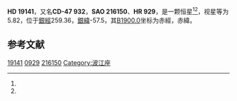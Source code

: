 {{Starbox begin
| name = HD 19141
}}
{{Starbox observe
| epoch = [[J2000.0|J2000.0]]
| constell = {{星座名待查}}<ref name=SIMBAD>{{cite web
 | url=http://simbad.u-strasbg.fr/simbad/sim-id?Ident=HR+929
 | title=Pulsating variable Star
 | publisher=Centre de Données astronomiques de Strasbourg
 | work=SIMBAD
 | accessdate=2012-07-13
 | archive-date=2016-03-16
 | archive-url=https://web.archive.org/web/20160316160216/http://simbad.u-strasbg.fr/simbad/sim-id?Ident=HR+929
 | dead-url=no
 }}</ref><ref name=DATA>{{cite web
 | url=http://vizier.u-strasbg.fr/viz-bin/VizieR-5?-out.add=.&-source=5050&-corr=PK=HR&-out.max=9999&HR=929
 | title=VizieR Detailed Page
 | accessdate=2012-07-13
 | archive-date=2019-02-16
 | archive-url=https://web.archive.org/web/20190216094810/http://vizier.u-strasbg.fr/viz-bin/VizieR-5?-out.add=.&-source=5050&-corr=PK=HR&-out.max=9999&HR=929
 | dead-url=no
 }}</ref>
| 星官 = 
| ra = {{RA|3|2|55.9}}<ref name=SIMBAD /><ref name=DATA />
| dec = {{DEC|-46|58|30}}<ref name=SIMBAD /><ref name=DATA />
| appmag_v = 5.82<ref name=SIMBAD /><ref name=DATA />
}}
{{Starbox character
| class = K2-3III<ref name=SIMBAD /><ref name=DATA />
| b-v = 1.3<ref name=SIMBAD /><ref name=DATA />
| u-b = <ref name=SIMBAD /><ref name=DATA />
| r-i = <ref name=SIMBAD /><ref name=DATA />
| variable = 
}}
{{Starbox astrometry
| radial_v = 
| prop_mo_ra = 16
| parallax = 
| p_error = 
}}
{{Starbox catalog
| names =CD-47 932，[[SAO星表|SAO]] 216150，[[HD星表|HD]] 19141，[[HR星表|HR]] 929}}
{{Starbox reference |Simbad=HR+929}}
{{Starbox end}}

'''HD 19141'''，又名'''CD-47 932'''，'''SAO 216150'''、'''HR 929'''，是一颗恒星<ref name=SIMBAD /><ref name=DATA />，视星等为5.82，位于[[銀道座標系|銀經]]259.36，[[銀道座標系|銀緯]]-57.5，其[[B1900.0|B1900.0]]坐标为赤經{{RA|2|59|30.7}}，赤緯{{DEC|-47|-57.5|1}}。

== 参考文献 ==
{{reflist}}

{{star-stub}}

[[Category:HD和HDE天體|19141]]
[[Category:HR天體|0929]]
[[Category:SAO天體|216150]]
[[Category:波江座|Category:波江座]]